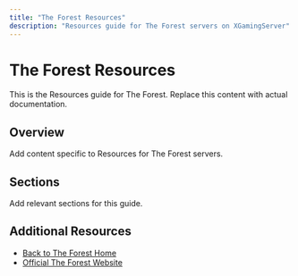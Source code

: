 ```yaml
---
title: "The Forest Resources"
description: "Resources guide for The Forest servers on XGamingServer"
---
```


# The Forest Resources

This is the Resources guide for The Forest. Replace this content with actual documentation.

## Overview

Add content specific to Resources for The Forest servers.

## Sections

Add relevant sections for this guide.

## Additional Resources

- [Back to The Forest Home](./index)
- [Official The Forest Website](https://example.com)
